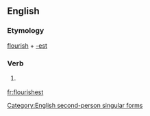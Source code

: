 ==English==

===Etymology===
[[flourish]] + [[-est]]

===Verb===
{{en-verb form}}

# {{archaic}} {{form of|Second-person singular simple present form|flourish}}

[[Category:English second-person singular forms]]

[[fr:flourishest]]